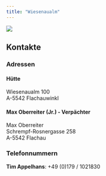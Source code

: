 ```yaml
---
title: "Wiesenaualm"
---
```


:::{.column-screen}
![](imgs/Screenshot from 2024-11-12 18-49-05.png){.lightbox}
:::

## Kontakte

::: {.panel-tabset}

### Adressen

#### Hütte

Wiesenaualm 100   
A-5542 Flachauwinkl

#### Max Oberreiter (Jr.) - Verpächter

Max Oberreiter   
Schrempf-Rosnergasse 258    
A-5542 Flachau

### Telefonnummern

__Tim Appelhans__: +49 (0)179 / 1021830

:::